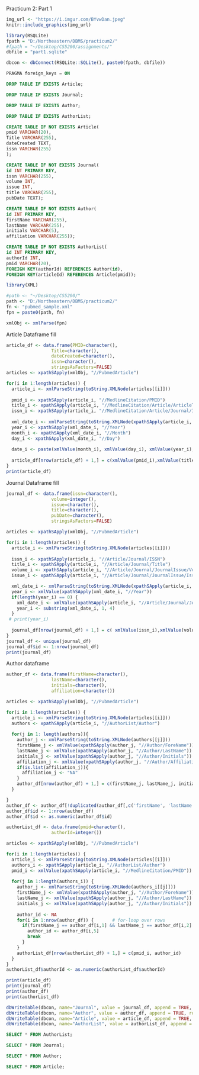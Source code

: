 Practicum 2:
Part 1
```r
img_url <- "https://i.imgur.com/BYvwDan.jpeg"
knitr::include_graphics(img_url)
```
```r
library(RSQLite)
fpath = "D:/Northeastern/DBMS/practicum2/"
#fpath = "~/Desktop/CS5200/assignments/"
dbfile = "part1.sqlite"

dbcon <- dbConnect(RSQLite::SQLite(), paste0(fpath, dbfile))
```

```sql
PRAGMA foreign_keys = ON
```
```sql
DROP TABLE IF EXISTS Article;
```

```sql
DROP TABLE IF EXISTS Journal;
```

```sql
DROP TABLE IF EXISTS Author;
```

```sql
DROP TABLE IF EXISTS AuthorList;
```

```sql
CREATE TABLE IF NOT EXISTS Article(
pmid VARCHAR(20), 
Title VARCHAR(255),
dateCreated TEXT,
issn VARCHAR(255)
);
```

```sql
CREATE TABLE IF NOT EXISTS Journal(
id INT PRIMARY KEY,
issn VARCHAR(255),
volume INT,
issue INT,
title VARCHAR(255),
pubDate TEXT);
```

```sql
CREATE TABLE IF NOT EXISTS Author(
id INT PRIMARY KEY,
firstName VARCHAR(255),
lastName VARCHAR(255),
initials VARCHAR(5),
affiliation VARCHAR(255));
```

```sql
CREATE TABLE IF NOT EXISTS AuthorList(
id INT PRIMARY KEY,
authorId INT,
pmid VARCHAR(20),
FOREIGN KEY(authorId) REFERENCES Author(id),
FOREIGN KEY(articleId) REFERENCES Article(pmid));
```

```r
library(XML)

#path <- "~/Desktop/CS5200/"
path <- "D:/Northeastern/DBMS/practicum2/"
fn <- "pubmed_sample.xml"
fpn = paste0(path, fn)

xmlObj <- xmlParse(fpn)
```

Article Dataframe fill
```r
article_df <- data.frame(PMID=character(),
                 Title=character(),
                 dateCreated=character(),
                 issn=character(),
                 stringsAsFactors=FALSE)
articles <- xpathSApply(xmlObj, "//PubmedArticle")

for(i in 1:length(articles)) {
  article_i <- xmlParseString(toString.XMLNode(articles[[i]]))
  
  pmid_i <- xpathSApply(article_i, "//MedlineCitation/PMID")
  title_i <- xpathSApply(article_i, "//MedlineCitation/Article/ArticleTitle")
  issn_i <- xpathSApply(article_i, "//MedlineCitation/Article/Journal/ISSN")
  
  xml_date_i <- xmlParseString(toString.XMLNode(xpathSApply(article_i, "//MedlineCitation/DateCreated")))
  year_i <- xpathSApply(xml_date_i, "//Year")
  month_i <- xpathSApply(xml_date_i, "//Month")
  day_i <- xpathSApply(xml_date_i, "//Day")
  
  date_i <- paste(xmlValue(month_i), xmlValue(day_i), xmlValue(year_i), sep="-")
  
  article_df[nrow(article_df) + 1,] = c(xmlValue(pmid_i),xmlValue(title_i), date_i, xmlValue(issn_i))
}
print(article_df)
```

Journal Dataframe fill
```r
journal_df <- data.frame(issn=character(),
                 volume=integer(),
                 issue=character(),
                 title=character(),
                 pubDate=character(),
                 stringsAsFactors=FALSE)

articles <- xpathSApply(xmlObj, "//PubmedArticle")

for(i in 1:length(articles)) {
  article_i <- xmlParseString(toString.XMLNode(articles[[i]]))
  
  issn_i <- xpathSApply(article_i, "//Article/Journal/ISSN")
  title_i <- xpathSApply(article_i, "//Article/Journal/Title")
  volume_i <- xpathSApply(article_i, "//Article/Journal/JournalIssue/Volume")
  issue_i <- xpathSApply(article_i, "//Article/Journal/JournalIssue/Issue")

  xml_date_i <- xmlParseString(toString.XMLNode(xpathSApply(article_i, "//Article/Journal/JournalIssue/PubDate")))
  year_i <- xmlValue(xpathSApply(xml_date_i, "//Year"))
  if(length(year_i) == 0) {
    xml_date_i <- xmlValue(xpathSApply(article_i, "//Article/Journal/JournalIssue/PubDate/MedlineDate"))
    year_i <- substring(xml_date_i, 1, 4)
  }
 # print(year_i)
  
  journal_df[nrow(journal_df) + 1,] = c( xmlValue(issn_i),xmlValue(volume_i), xmlValue(issue_i),  xmlValue(title_i), year_i)
}
journal_df <- unique(journal_df)
journal_df$id <- 1:nrow(journal_df)
print(journal_df)
```

Author dataframe
```r
author_df <- data.frame(firstName=character(),
                 lastName=character(),
                 initials=character(),
                 affiliation=character())

articles <- xpathSApply(xmlObj, "//PubmedArticle")

for(i in 1:length(articles)) {
  article_i <- xmlParseString(toString.XMLNode(articles[[i]]))
  authors <- xpathSApply(article_i, "//AuthorList/Author")
  
  for(j in 1: length(authors)){
    author_j <- xmlParseString(toString.XMLNode(authors[[j]]))
    firstName_j <- xmlValue(xpathSApply(author_j, "//Author/ForeName"))
    lastName_j <- xmlValue(xpathSApply(author_j, "//Author/LastName"))
    initials_j <- xmlValue(xpathSApply(author_j, "//Author/Initials"))
    affiliation_j <- xmlValue(xpathSApply(author_j, "//Author/Affiliation"))
    if(is.list(affiliation_j)){
      affiliation_j <- "NA"
    }
    author_df[nrow(author_df) + 1,] = c(firstName_j, lastName_j, initials_j, affiliation_j)
  }

}
author_df <- author_df[!duplicated(author_df[,c('firstName', 'lastName', 'initials')]),]
author_df$id <- 1:nrow(author_df)
author_df$id <- as.numeric(author_df$id)
```

```r
authorList_df <- data.frame(pmid=character(),
                 authorId=integer())

articles <- xpathSApply(xmlObj, "//PubmedArticle")

for(i in 1:length(articles)) {
  article_i <- xmlParseString(toString.XMLNode(articles[[i]]))
  authors_i <- xpathSApply(article_i, "//AuthorList/Author")
  pmid_i <- xmlValue(xpathSApply(article_i, "//MedlineCitation/PMID"))
  
  for(j in 1:length(authors_i)) {
    author_j <- xmlParseString(toString.XMLNode(authors_i[[j]]))
    firstName_j <- xmlValue(xpathSApply(author_j, "//Author/ForeName"))
    lastName_j <- xmlValue(xpathSApply(author_j, "//Author/LastName"))
    initials_j <- xmlValue(xpathSApply(author_j, "//Author/Initials"))
    
    author_id <- NA
    for(i in 1:nrow(author_df)) {       # for-loop over rows
      if(firstName_j == author_df[i,1] && lastName_j == author_df[i,2] && initials_j == author_df[i,3]) {
        author_id <- author_df[i,5]
        break
      }
    }
    authorList_df[nrow(authorList_df) + 1,] = c(pmid_i, author_id)
  }
}
authorList_df$authorId <- as.numeric(authorList_df$authorId)
```

```r
print(article_df)
print(journal_df)
print(author_df)
print(authorList_df)
```

```r
dbWriteTable(dbcon, name="Journal", value = journal_df, append = TRUE, row.names = FALSE)
dbWriteTable(dbcon, name="Author", value = author_df, append = TRUE, row.names = FALSE)
dbWriteTable(dbcon, name="Article", value = article_df, append = TRUE, row.names = FALSE)
dbWriteTable(dbcon, name="AuthorList", value = authorList_df, append = TRUE, row.names = FALSE)
```

```sql
SELECT * FROM AuthorList;
```
```sql
SELECT * FROM Journal;
```
```sql
SELECT * FROM Author;
```
```sql
SELECT * FROM Article;
```

